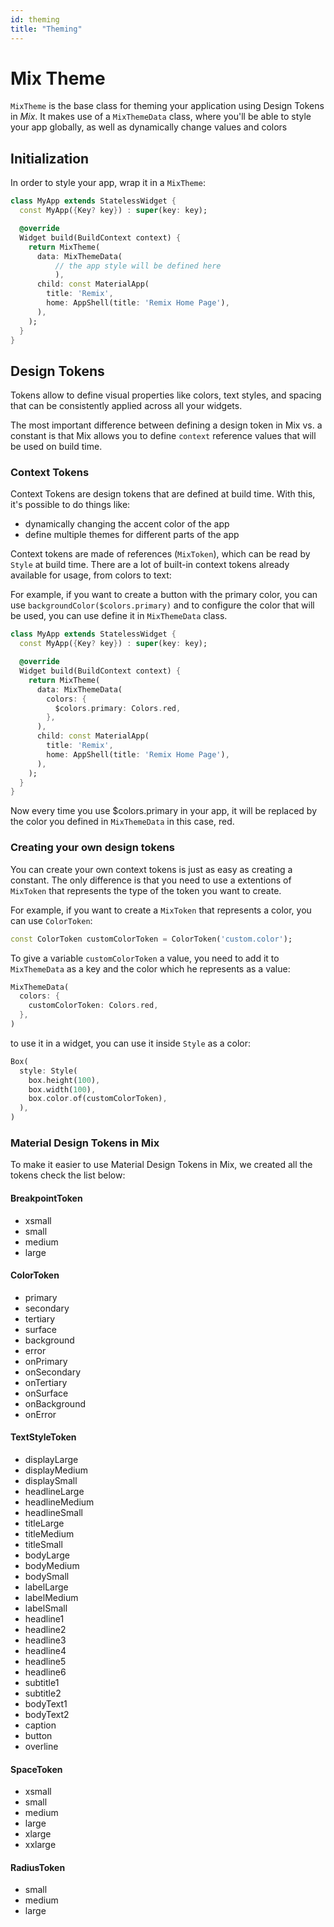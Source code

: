 ```yaml
---
id: theming
title: "Theming"
---
```


# Mix Theme

`MixTheme` is the base class for theming your application using Design Tokens in _Mix_. It makes use of a `MixThemeData` class, where you'll be able to style your app globally, as well as dynamically change values and colors

## Initialization

In order to style your app, wrap it in a `MixTheme`:

```dart
class MyApp extends StatelessWidget {
  const MyApp({Key? key}) : super(key: key);

  @override
  Widget build(BuildContext context) {
    return MixTheme(
      data: MixThemeData(
          // the app style will be defined here
          ),
      child: const MaterialApp(
        title: 'Remix',
        home: AppShell(title: 'Remix Home Page'),
      ),
    );
  }
}
```

## Design Tokens

Tokens allow to define visual properties like colors, text styles, and spacing that can be consistently applied across all your widgets.

The most important difference between defining a design token in Mix vs. a constant is that Mix allows you to define `context` reference values that will be used on build time.

### Context Tokens

Context Tokens are design tokens that are defined at build time. With this, it's possible to do things like:

- dynamically changing the accent color of the app
- define multiple themes for different parts of the app

Context tokens are made of references (`MixToken`), which can be read by `Style` at build time. There are a lot of built-in context tokens already available for usage, from colors to text:

For example, if you want to create a button with the primary color, you can use `backgroundColor($colors.primary)` and to configure the color that will be used, you can use define it in `MixThemeData` class.

```dart
class MyApp extends StatelessWidget {
  const MyApp({Key? key}) : super(key: key);

  @override
  Widget build(BuildContext context) {
    return MixTheme(
      data: MixThemeData(
        colors: {
          $colors.primary: Colors.red,
        },
      ),
      child: const MaterialApp(
        title: 'Remix',
        home: AppShell(title: 'Remix Home Page'),
      ),
    );
  }
}
```

Now every time you use $colors.primary in your app, it will be replaced by the color you defined in `MixThemeData` in this case, red.

### Creating your own design tokens

You can create your own context tokens is just as easy as creating a constant. The only difference is that you need to use a extentions of `MixToken` that represents the type of the token you want to create.

For example, if you want to create a `MixToken` that represents a color, you can use `ColorToken`:

```dart
const ColorToken customColorToken = ColorToken('custom.color');
```

To give a variable `customColorToken` a value, you need to add it to `MixThemeData` as a key and the color which he represents as a value:

```dart
MixThemeData(
  colors: {
    customColorToken: Colors.red,
  },
)
```

to use it in a widget, you can use it inside `Style` as a color:

```dart
Box(
  style: Style(
    box.height(100),
    box.width(100),
    box.color.of(customColorToken),
  ),
)
```

### Material Design Tokens in Mix

To make it easier to use Material Design Tokens in Mix, we created all the tokens check the list below:

#### BreakpointToken

- xsmall
- small
- medium
- large

#### ColorToken

- primary
- secondary
- tertiary
- surface
- background
- error
- onPrimary
- onSecondary
- onTertiary
- onSurface
- onBackground
- onError

#### TextStyleToken

- displayLarge
- displayMedium
- displaySmall
- headlineLarge
- headlineMedium
- headlineSmall
- titleLarge
- titleMedium
- titleSmall
- bodyLarge
- bodyMedium
- bodySmall
- labelLarge
- labelMedium
- labelSmall
- headline1
- headline2
- headline3
- headline4
- headline5
- headline6
- subtitle1
- subtitle2
- bodyText1
- bodyText2
- caption
- button
- overline

#### SpaceToken

- xsmall
- small
- medium
- large
- xlarge
- xxlarge

#### RadiusToken

- small
- medium
- large
